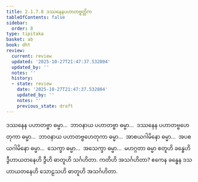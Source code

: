 ```yaml
---
title: 2.1.7.8 ဒဿနေနပဟာတဗ္ဗတ္တိက
tableOfContents: false
sidebar:
  order: 8
type: tipitaka
basket: ab
book: dht
review:
  current: review
  updated: '2025-10-27T21:47:37.532804'
  updated_by: ''
  notes: ''
  history:
  - state: review
    date: '2025-10-27T21:47:37.532804'
    updated_by: ''
    notes: ''
    previous_state: draft
---
```



<ReviewStatus review={frontmatter.review} showDetails={true} />

<HypothesisAnnotation frontmatter={frontmatter} />

<DynamicBreadcrumb />

<Division number="93" book="dht" e="ch" v="31" p="16">

<Paragraph number="139" book="dht">
ဒဿနေန ပဟာတဗ္ဗာ ဓမ္မာ…  ဘာဝနာယ ပဟာတဗ္ဗာ ဓမ္မာ…  ဒဿနေန ပဟာတဗ္ဗဟေတုကာ ဓမ္မာ…  ဘာဝနာယ ပဟာတဗ္ဗဟေတုကာ ဓမ္မာ…  အာစယဂါမိနော ဓမ္မာ…  အပစယဂါမိနော ဓမ္မာ…  သေက္ခာ ဓမ္မာ…  အသေက္ခာ ဓမ္မာ…  မဟဂ္ဂတာ ဓမ္မာ စတူဟိ ခန္ဓေဟိ ဒွီဟာယတနေဟိ ဒွီဟိ ဓာတူဟိ သင်္ဂဟိတာ. ကတိဟိ အသင်္ဂဟိတာ? ဧကေန ခန္ဓေန ဒသဟာယတနေဟိ သောဠသဟိ ဓာတူဟိ အသင်္ဂဟိတာ.
</Paragraph>
</Division>